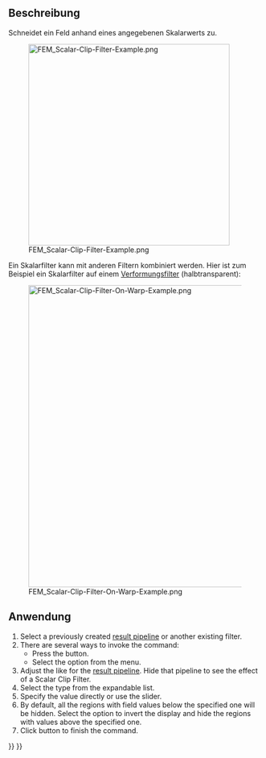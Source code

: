 <languages/>

{{Docnav/de
|[[FEM_PostFilterWarp/de|NachbereitungFilterVerformung]]
|[[FEM_PostFilterCutFunction/de|NachbereitungFilterSchnittebene]]
|[[FEM_Workbench/de|FEM]]
|IconL=FEM_PostFilterWarp.svg
|IconR=FEM_PostFilterCutFunction.svg
|IconC=Workbench_FEM.svg
}}

{{GuiCommand/de
|Name=FEM PostFilterClipScalar
|Name/de=FEM NachbereitungFilterSkalarerBeschnitt
|MenuLocation=Ergebnisse → Skalar Ausschnitt-Filter
|Workbenches=[[FEM_Workbench/de|FEM]]
|SeeAlso=[[FEM_PostPipelineFromResult/de|FEM Ergebnis-Pipeline]], [[FEM_tutorial/de|FEM Anleitung]]
}}

<span id="Description"></span>
==Beschreibung==

Schneidet ein Feld anhand eines angegebenen Skalarwerts zu.

[[File:FEM_Scalar-Clip-Filter-Example.png|400px]]

{{Caption|Ein skalarers Beschnitt-Filter-Ergebnis.
Die ursprüngliche Pipeline ist das halbtransparente Objekt.}}

Ein Skalarfilter kann mit anderen Filtern kombiniert werden. Hier ist zum Beispiel ein Skalarfilter auf einem [[FEM_PostFilterWarp/de|Verformungsfilter]] (halbtransparent):

[[File:FEM_Scalar-Clip-Filter-On-Warp-Example.png|600px]]

<span id="Usage"></span>
==Anwendung==

# Select a previously created [[FEM_PostPipelineFromResult|result pipeline]] or another existing filter.
# There are several ways to invoke the command:
#* Press the {{Button|[[Image:FEM_PostFilterClipScalar.svg|16px]] [[FEM_PostFilterClipScalar|Scalar Clip Filter]]}} button.
#* Select the {{MenuCommand|Results → [[Image:FEM_PostFilterClipScalar.svg|16px]] Scalar Clip Filter}} option from the menu.
# Adjust the {{MenuCommand|Result display options}} like for the [[FEM_PostPipelineFromResult|result pipeline]]. Hide that pipeline to see the effect of a Scalar Clip Filter.
# Select the {{MenuCommand|Scalar}} type from the expandable list.
# Specify the {{MenuCommand|Clip scalar}} value directly or use the slider.
# By default, all the regions with field values below the specified one will be hidden. Select the {{MenuCommand|Clip inside out}} option to invert the display and hide the regions with values above the specified one.
# Click {{Button|OK}} button to finish the command.


{{Docnav/de
|[[FEM_PostFilterWarp/de|NachbereitungFilterVerformung]]
|[[FEM_PostFilterCutFunction/de|NachbereitungFilterSchnittebene]]
|[[FEM_Workbench/de|FEM]]
|IconL=FEM_PostFilterWarp.svg
|IconR=FEM_PostFilterCutFunction.svg
|IconC=Workbench_FEM.svg
}}

{{FEM_Tools_navi{{#translation:}}}}
{{Userdocnavi{{#translation:}}}}
{{clear}}
